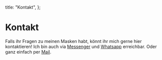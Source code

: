 
  title: "Kontakt",
};


# Kontakt

Falls ihr Fragen zu meinen Masken habt, könnt ihr mich gerne hier
kontaktieren! Ich bin auch via [Messenger](https://m.me/johannmasken) und [Whatsapp](https://wa.me/+436766989702) erreichbar.
Oder ganz einfach per [Mail](mailto:office@johann-masken.at).

<ContactForm />
